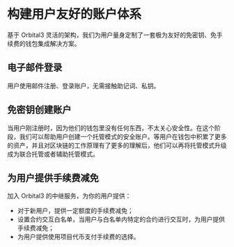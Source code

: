 # 构建用户友好的账户体系

基于 Orbital3 灵活的架构，我们为用户量身定制了一套极为友好的免密钥、免手续费的钱包集成解决方案。

## 电子邮件登录

用户使用邮件注册、登录账户，无需接触助记词、私钥。

## 免密钥创建账户

当用户刚注册时，因为他们的钱包里没有任何东西，不太关心安全性。在这个阶段，我们可以帮助用户创建一个托管模式的安全账户。等用户在钱包中积累了更多的资产，并且对区块链的工作原理有了更多的理解后，他们可以再将托管模式升级成为联合托管或者辅助托管模式。

## 为用户提供手续费减免

加入 Orbital3 的中继服务，为你的用户提供：
- 对于新用户，提供一定额度的手续费减免；
- 设置合约交互白名单，当用户与白名单内特定的合约进行交互时，为用户提供手续费减免；
- 为用户提供使用项目代币支付手续费的选择。